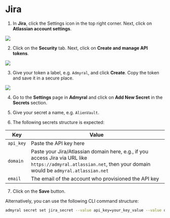 # Jira

1. In **Jira**, click the Settings icon in the top right corner. Next, click on **Atlassian account settings**.

<img src="/jira_software1.png" />

2. Click on the **Security** tab. Next, click on **Create and manage API tokens**.

<img src="/jira_software2.png" />

3. Give your token a label, e.g. `Admyral`, and click **Create**. Copy the token and save it in a secure place.

<img src="/jira_software3.png" />

4. Go to the **Settings** page in **Admyral** and click on **Add New Secret** in the **Secrets** section.

5. Give your secret a name, e.g. `AlienVault`.

6. The following secrets structure is expected:

| Key       | Value                                                                                                                                                           |
| --------- | --------------------------------------------------------------------------------------------------------------------------------------------------------------- |
| `api_key` | Paste the API key here                                                                                                                                          |
| `domain`  | Paste your Jira/Atlassian domain here, e.g., if you access Jira via URL like `https://admyral.atlassian.net`, then your domain would be `admyral.atlassian.net` |
| `email`   | The email of the account who provisioned the API key                                                                                                            |

7. Click on the **Save** button.

Alternatively, you can use the following CLI command structure:

```bash
admyral secret set jira_secret --value api_key=your_key_value --value domain=your_domain --value email=your_email
```
